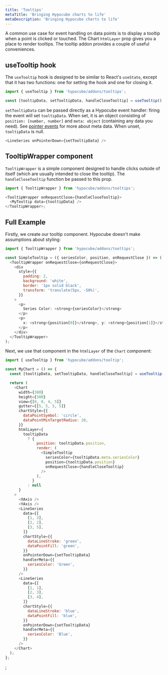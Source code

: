 ```yaml
---
title: 'Tooltips'
metaTitle: 'Bringing Hypocube charts to life'
metaDescription: 'Bringing Hypocube charts to life'
---
```


A common use case for event handling on data points is to display a tooltip when a point is clicked or touched. The Chart `htmlLayer` prop gives you a place to render tooltips. The tooltip addon provides a couple of useful conveniences.

## useTooltip hook

The `useTooltip` hook is designed to be similar to React's `useState`, except that it has two functions: one for setting the hook and one for closing it.

```javascript
import { useTooltip } from 'hypocube/addons/tooltips';

const [tooltipData, setTooltipData, handleCloseTooltip] = useTooltip();
```

`setTooltipData` can be passed directly as a Hypocube event handler: firing the event will set `tooltipData`. When set, it is an object consisting of `position: [number, number]` and `meta: object` (containing any data you need). See [pointer events](/interaction/1-pointer-events/) for more about meta data. When unset, `tooltipData` is null.

```javascript
<LineSeries onPointerDown={setTooltipData} />
```

## TooltipWrapper component

`TooltipWrapper` is a simple component designed to handle clicks outside of itself (which are usually intended to close the tooltip). The `handleCloseTooltip` function be passed to this prop.

```javascript
import { TooltipWrapper } from 'hypocube/addons/tooltips';

<TooltipWrapper onRequestClose={handleCloseTooltip}>
  <MyTooltip data={tooltipData} />
</TooltipWrapper>;
```

## Full Example

Firstly, we create our tooltip component. Hypocube doesn't make assumptions about styling:

```javascript
import { TooltipWrapper } from 'hypocube/addons/tooltips';

const SimpleTooltip = ({ seriesColor, position, onRequestClose }) => (
  <TooltipWrapper onRequestClose={onRequestClose}>
    <div
      style={{
        padding: 2,
        background: 'white',
        border: '1px solid black',
        transform: 'translate(5px, -50%)',
      }}
    >
      <p>
        Series Color: <strong>{seriesColor}</strong>
      </p>
      <p>
        x: <strong>{position[0]}</strong>, y: <strong>{position[1]}</strong>
      </p>
    </div>
  </TooltipWrapper>
);
```

Next, we use that component in the `htmlLayer` of the `Chart` component:

```javascript
import { useTooltip } from 'hypocube/addons/tooltip';

const MyChart = () => {
  const [tooltipData, setTooltipData, handleCloseTooltip] = useTooltip();

  return (
    <Chart
      width={300}
      height={300}
      view={[0, 0, 4, 5]}
      gutter={[5, 5, 5, 5]}
      chartStyle={{
        dataPointSymbol: 'circle',
        dataPointMinTargetRadius: 20,
      }}
      htmlLayer={
        tooltipData
          ? {
              position: tooltipData.position,
              render: (
                <SimpleTooltip
                  seriesColor={tooltipData.meta.seriesColor}
                  position={tooltipData.position}
                  onRequestClose={handleCloseTooltip}
                />
              ),
            }
          : null
      }
    >
      <XAxis />
      <YAxis />
      <LineSeries
        data={[
          [1, 3],
          [2, 2],
          [3, 5],
        ]}
        chartStyle={{
          dataLineStroke: 'green',
          dataPointFill: 'green',
        }}
        onPointerDown={setTooltipData}
        handlerMeta={{
          seriesColor: 'Green',
        }}
      />
      <LineSeries
        data={[
          [1, 1],
          [2, 3],
          [3, 4],
        ]}
        chartStyle={{
          dataLineStroke: 'blue',
          dataPointFill: 'blue',
        }}
        onPointerDown={setTooltipData}
        handlerMeta={{
          seriesColor: 'Blue',
        }}
      />
    </Chart>
  );
};
```


<Example />;

